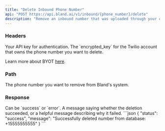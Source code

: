 ```yaml
---
title: "Delete Inbound Phone Number"  
api: "POST https://api.bland.ai/v1/inbound/{phone_number}/delete"
description: "Remove an inbound number that was uploaded through your own Twilio account. See [Custom Twilio Integration](/tutorials/custom-twilio) for more information."
---
```


### Headers

<ParamField header="authorization" type="string" required>
  Your API key for authentication.
</ParamField>

<ParamField header="encrypted_key" type="string" required>
  The `encrypted_key` for the Twilio account that owns the phone number you want to delete.

  Learn more about BYOT [here](/tutorials/custom-twilio).
</ParamField>

### Path

<ParamField path="phone_number" type="string" required>
  The phone number you want to remove from Bland's system.
</ParamField>

### Response

<ResponseField name="status" type="string">
  Can be `success` or `error`.
</ResponseField>

<ResponseField name="message" type="string">
  A message saying whether the deletion succeeded, or a helpful message describing why it failed.
</ResponseField>

<ResponseExample>
```json
{
  "status": "success",
  "message": "Successfully deleted number from database: +15555555555"
}
```
</ResponseExample>
